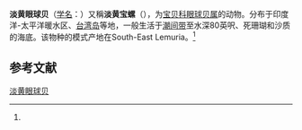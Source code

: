 {{Speciesbox
| name = 淡黄眼球贝
| status = 
| status_system = 
| image = 
| genus = Erosaria
| species = cernica
| authority = (Sowerby, 1870)<ref name='id10658'>{{cite web| url =http://www.bioinfo.cn/db05/BjdwSpecies.php?action=view&id=10658| title =淡黄眼球贝| work =《中国动物物种编目数据库》| publisher =中国科学院微生物研究所| author =中国科学院动物研究所| accessdate =2009-04-28| deadurl =yes| archiveurl =https://web.archive.org/web/20160305055249/http://www.bioinfo.cn/db05/BjdwSpecies.php?action=view&id=10658| archivedate =2016-03-05}}</ref>
}}

'''淡黄眼球贝'''（[[学名|学名]]：{{lang|la|''Erosaria cernica''}}）又稱'''淡黄宝螺'''（{{lang|la|''Cypraea cernica''}}），为[[宝贝科|宝贝科]][[眼球贝属|眼球贝属]]的动物。分布于印度洋-太平洋暖水区、[[台湾岛|台湾岛]]等地，一般生活于[[潮间带|潮间带]]至水深80英呎、死珊瑚和沙质的海底。该物种的模式产地在South-East Lemuria。<ref name='id10658'/>

== 参考文献 ==
{{Taxonbar|from=Q5236905}}

[[Category:眼球贝属|淡黄眼球贝]]


{{reflist}}{{软体动物小作品}}